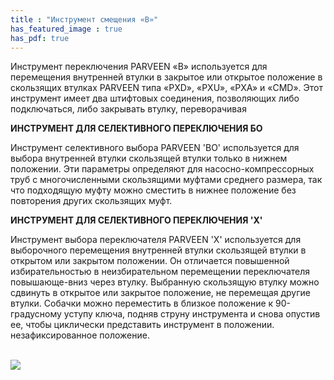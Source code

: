 ```yaml
---
title : "Инструмент смещения «B»"
has_featured_image : true
has_pdf: true
---
```


Инструмент переключения PARVEEN «B» используется для перемещения внутренней втулки в закрытое или открытое положение в скользящих втулках PARVEEN типа «PXD», «PXU», «PXA» и «CMD». Этот инструмент имеет два штифтовых соединения, позволяющих либо подключаться, либо закрывать втулку, переворачивая

**ИНСТРУМЕНТ ДЛЯ СЕЛЕКТИВНОГО ПЕРЕКЛЮЧЕНИЯ БО**

Инструмент селективного выбора PARVEEN 'BO' используется для выбора внутренней втулки скользящей втулки только в нижнем положении. Эти параметры определяют для насосно-компрессорных труб с многочисленными скользящими муфтами среднего размера, так что подходящую муфту можно сместить в нижнее положение без повторения других скользящих муфт.

**ИНСТРУМЕНТ ДЛЯ СЕЛЕКТИВНОГО ПЕРЕКЛЮЧЕНИЯ 'X'**

Инструмент выбора переключателя PARVEEN 'X' используется для выборочного перемещения внутренней втулки скользящей втулки в открытом или закрытом положении. Он отличается повышенной избирательностью в неизбирательном перемещении переключателя повышающе-вниз через втулку. Выбранную скользящую втулку можно сдвинуть в открытое или закрытое положение, не перемещая другие втулки. Собачки можно переместить в близкое положение к 90-градусному уступу ключа, подняв струну инструмента и снова опустив ее, чтобы циклически представить инструмент в положении. незафиксированное положение.

<br />
<Image src={image} />